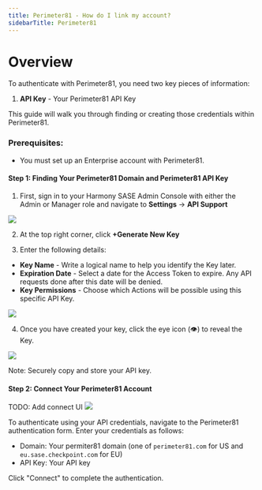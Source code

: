 ```yaml
---
title: Perimeter81 - How do I link my account?
sidebarTitle: Perimeter81
---
```



# Overview

To authenticate with Perimeter81, you need two key pieces of information:
1. **API Key** - Your Perimeter81 API Key


This guide will walk you through finding or creating those credentials within Perimeter81.


### Prerequisites:

- You must set up an Enterprise account with Perimeter81.


#### Step 1: Finding Your Perimeter81 Domain and Perimeter81 API Key
1. First, sign in to your Harmony SASE Admin Console with either the Admin or Manager role and navigate to **Settings** -> **API Support**

<img src="/integrations/all/perimeter81/prm-1.png" />

2. At the top right corner, click **+Generate New Key**


3. Enter the following details:
- **Key Name** - Write a logical name to help you identify the Key later.
- **Expiration Date** - Select a date for the Access Token to expire. Any API requests done after this date will be denied.
- **Key Permissions** - Choose which Actions will be possible using this specific API Key.

<img src="/integrations/all/perimeter81/prm-2.png" />


4. Once you have created your key, click the eye icon (👁) to reveal the Key.

<img src="/integrations/all/perimeter81/prm-3.png" />

Note: Securely copy and store your API key.


#### Step 2: Connect Your Perimeter81 Account

TODO: Add connect UI
<img src="/integrations/all/perimeter81/nango_connect_ui.png" />

To authenticate using your API credentials, navigate to the Perimeter81 authentication form.
Enter your credentials as follows:
- Domain: Your permiter81 domain (one of `perimeter81.com` for US and `eu.sase.checkpoint.com` for EU)
- API Key: Your API key

Click "Connect" to complete the authentication.

